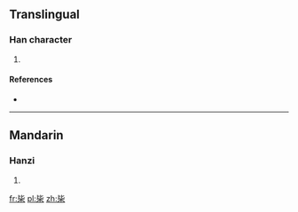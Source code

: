 ==Translingual==

===Han character===
{{Han char|rn=75|rad=木|as=04|sn=8|four=|canj=心心木 (PPD)|ids=⿱[[比]][[木]]}}

# {{defn|Han|sort=木04}}

====References====
* {{Han ref|kx=0514.270|dkj=14529|hdz=21168.010|uh=6788|ud=26504}}

----

==Mandarin==

===Hanzi===
{{cmn-hanzi|pin=[[bì]] ([[bi4]])|wg=pi<sup>4</sup>}}

# {{defn|lang=cmn|sort=木04}}

[[fr:枈]]
[[pl:枈]]
[[zh:枈]]